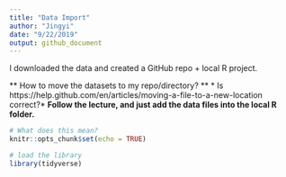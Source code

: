 ```yaml
---
title: "Data Import"
author: "Jingyi"
date: "9/22/2019"
output: github_document
---
```


I downloaded the data and created a GitHub repo + local R project.

** How to move the datasets to my repo/directory? **
* Is https://help.github.com/en/articles/moving-a-file-to-a-new-location correct?*
** Follow the lecture, and just add the data files into the local R folder. **

```r

# What does this mean?
knitr::opts_chunk$set(echo = TRUE)

# load the library
library(tidyverse)

```


